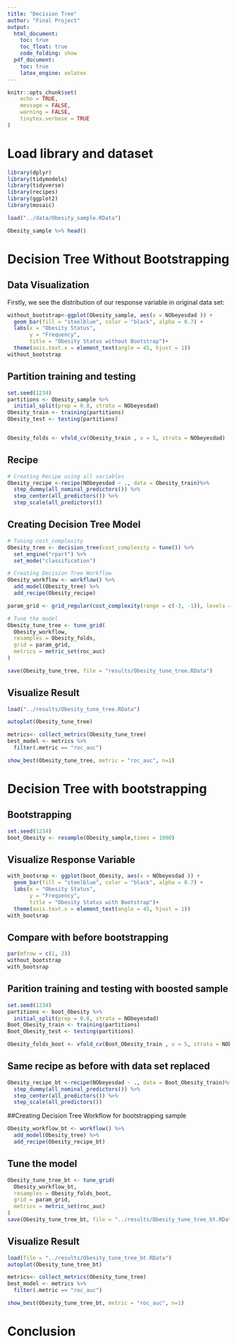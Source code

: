 ```yaml
---
title: "Decision Tree"
author: "Final Project"
output:
  html_document:
    toc: true
    toc_float: true
    code_folding: show
  pdf_document:
    toc: true
    latex_engine: xelatex
---
```


```r
knitr::opts_chunk$set(
	echo = TRUE,
	message = FALSE,
	warning = FALSE,
	tinytex.verbose = TRUE
)
```

# Load library and dataset
```r
library(dplyr)
library(tidymodels)
library(tidyverse)
library(recipes)
library(ggplot2)
library(mosaic)

load("../data/Obesity_sample.RData")
```

```r
Obesity_sample %>% head()
```

# Decision Tree Without Bootstrapping

## Data Visualization

Firstly, we see the distribution of our response variable in original data set:

```r
without_bootstrap<-ggplot(Obesity_sample, aes(x = NObeyesdad )) +
  geom_bar(fill = "steelblue", color = "black", alpha = 0.7) +
  labs(x = "Obesity Status", 
       y = "Frequency",
       title = "Obesity Status without Bootstrap")+
  theme(axis.text.x = element_text(angle = 45, hjust = 1))
without_bootstrap
```

## Partition training and testing 
```r
set.seed(1234)
partitions <- Obesity_sample %>%
  initial_split(prop = 0.8, strata = NObeyesdad)
Obesity_train <- training(partitions)
Obesity_test <- testing(partitions)


Obesity_folds <- vfold_cv(Obesity_train , v = 5, strata = NObeyesdad)
```

## Recipe

```r
# Creating Recipe using all variables
Obesity_recipe <-recipe(NObeyesdad ~ ., data = Obesity_train)%>% 
  step_dummy(all_nominal_predictors()) %>%
  step_center(all_predictors()) %>% 
  step_scale(all_predictors())
```

## Creating Decision Tree Model

```r
# Tuning cost_complexity
Obesity_tree <- decision_tree(cost_complexity = tune()) %>%
  set_engine("rpart") %>% 
  set_mode("classification")

# Creating Decision Tree Workflow
Obesity_workflow <- workflow() %>% 
  add_model(Obesity_tree) %>% 
  add_recipe(Obesity_recipe)

param_grid <- grid_regular(cost_complexity(range = c(-3, -1)), levels = 10)
```


```r
# Tune the model
Obesity_tune_tree <- tune_grid(
  Obesity_workflow,
  resamples = Obesity_folds,
  grid = param_grid,
  metrics = metric_set(roc_auc)
)

save(Obesity_tune_tree, file = "results/Obesity_tune_tree.RData")
```

## Visualize Result
```r
load("../results/Obesity_tune_tree.RData")

autoplot(Obesity_tune_tree)
```


```r
metrics<- collect_metrics(Obesity_tune_tree)
best_model <- metrics %>%
  filter(.metric == "roc_auc")

show_best(Obesity_tune_tree, metric = "roc_auc", n=1)

```

# Decision Tree with bootstrapping

## Bootstrapping

```r
set.seed(1234)
boot_Obesity <- resample(Obesity_sample,times = 1000)
```

## Visualize Response Variable

```r
with_bootsrap <- ggplot(boot_Obesity, aes(x = NObeyesdad )) +
  geom_bar(fill = "steelblue", color = "black", alpha = 0.7) +
  labs(x = "Obesity Status", 
       y = "Frequency",
       title = "Obesity Status with Bootstrap")+
  theme(axis.text.x = element_text(angle = 45, hjust = 1))
with_bootsrap
```

## Compare with before bootstrapping

```r
par(mfrow = c(1, 2))
without_bootstrap
with_bootsrap
```

## Parition training and testing with boosted sample

```r
set.seed(1234)
partitions <- boot_Obesity %>%
  initial_split(prop = 0.8, strata = NObeyesdad)
Boot_Obesity_train <- training(partitions)
Boot_Obesity_test <- testing(partitions)

Obesity_folds_boot <- vfold_cv(Boot_Obesity_train , v = 5, strata = NObeyesdad)
```

## Same recipe as before with data set replaced

```r
Obesity_recipe_bt <-recipe(NObeyesdad ~ ., data = Boot_Obesity_train)%>% 
  step_dummy(all_nominal_predictors()) %>%
  step_center(all_predictors()) %>% 
  step_scale(all_predictors())
```

##Creating Decision Tree Workflow for bootstrapping sample

```r
Obesity_workflow_bt <- workflow() %>% 
  add_model(Obesity_tree) %>% 
  add_recipe(Obesity_recipe_bt)
```

## Tune the model
```r
Obesity_tune_tree_bt <- tune_grid(
  Obesity_workflow_bt,
  resamples = Obesity_folds_boot,
  grid = param_grid,
  metrics = metric_set(roc_auc)
)
save(Obesity_tune_tree_bt, file = "../results/Obesity_tune_tree_bt.RData")
```

## Visualize Result

```r
load(file = "../results/Obesity_tune_tree_bt.RData")
autoplot(Obesity_tune_tree_bt)
```


```r
metrics<- collect_metrics(Obesity_tune_tree)
best_model <- metrics %>%
  filter(.metric == "roc_auc")

show_best(Obesity_tune_tree_bt, metric = "roc_auc", n=1)
```

# Conclusion